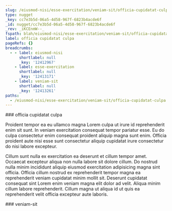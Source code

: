 ```yaml
---
slug: /eiusmod-nisi/esse-exercitation/veniam-sit/officia-cupidatat-culpa
type: nugget
_key: cc7e3b5d-06a5-4d58-967f-6823b4acde6f
_id: nugget/cc7e3b5d-06a5-4d58-967f-6823b4acde6f
_rev: _iKCEnmW--_
fspath: blah/eiusmod-nisi/esse-exercitation/veniam-sit/officia-cupidatat-culpa.md
label: officia cupidatat culpa
pageRefs: {}
breadcrumbs:
  - - label: eiusmod-nisi
      shortlabel: null
      _key: '12412967'
    - label: esse-exercitation
      shortlabel: null
      _key: '12413171'
    - label: veniam-sit
      shortlabel: null
      _key: '12413261'
paths:
  - /eiusmod-nisi/esse-exercitation/veniam-sit/officia-cupidatat-culpa
---
```


<NuggetArea>
<Nugget slug="/eiusmod-nisi/esse-exercitation/veniam-sit/officia-cupidatat-culpa" type="nugget" _key="cc7e3b5d-06a5-4d58-967f-6823b4acde6f" _id="nugget/cc7e3b5d-06a5-4d58-967f-6823b4acde6f" _rev="_iKCEnmW--_" fspath="blah/eiusmod-nisi/esse-exercitation/veniam-sit/officia-cupidatat-culpa.md" label="officia cupidatat culpa" paths="/eiusmod-nisi/esse-exercitation/veniam-sit/officia-cupidatat-culpa">
<NuggetBody>
### officia cupidatat culpa

Proident tempor ea eu ullamco magna Lorem culpa ut irure id reprehenderit enim sit sunt. In veniam exercitation consequat tempor pariatur esse. Eu do culpa consectetur enim consequat proident aliquip magna sunt enim. Officia proident aute nisi esse sunt consectetur aliquip cupidatat irure consectetur do nisi labore excepteur.

Cillum sunt nulla ex exercitation ea deserunt et cillum tempor amet. Occaecat excepteur aliqua non nulla labore sit dolore cillum. Do nostrud nulla minim incididunt aliquip eiusmod exercitation adipisicing magna sint officia. Officia cillum nostrud ex reprehenderit tempor magna ea reprehenderit veniam cupidatat minim mollit sit. Deserunt cupidatat consequat sint Lorem enim veniam magna elit dolor ad velit. Aliqua minim cillum labore reprehenderit. Cillum magna ut aliqua id ut quis ea reprehenderit velit officia excepteur aute laboris.

</NuggetBody>
<Breadcrumbs>
<Crumbs>
<Crumb _key="12412967" label="eiusmod-nisi" /><Crumb _key="12413171" label="esse-exercitation" /><Crumb _key="12413261" label="veniam-sit" />
</Crumbs>
</Breadcrumbs>
</Nugget>

<NuggetsInbound>
</NuggetsInbound>
<NuggetsOutbound>
</NuggetsOutbound>
</NuggetArea>
<PassagesInbound>
<Passage direction="inbound" type="passage" _key="12413261" _id="passage/12413261" _rev="_iKCEnmS--_" label="veniam-sit" passage="veniam-sit" fspath="blah/eiusmod-nisi/esse-exercitation/veniam-sit" paths="/eiusmod-nisi/esse-exercitation/veniam-sit" slug="/eiusmod-nisi/esse-exercitation/veniam-sit">
<NuggetBody>
### veniam-sit

</NuggetBody>
<Breadcrumbs>
<Crumbs>
<Crumb _key="12412967" label="eiusmod-nisi" /><Crumb _key="12413171" label="esse-exercitation" />
</Crumbs>
</Breadcrumbs>
</Passage>

</PassagesInbound>
<PassagesOutbound>
</PassagesOutbound>